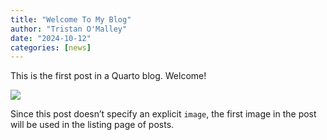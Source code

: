 ```yaml
---
title: "Welcome To My Blog"
author: "Tristan O'Malley"
date: "2024-10-12"
categories: [news]
---
```


This is the first post in a Quarto blog. Welcome!

![](thumbnail.jpg)

Since this post doesn't specify an explicit `image`, the first image in the post will be used in the listing page of posts.
